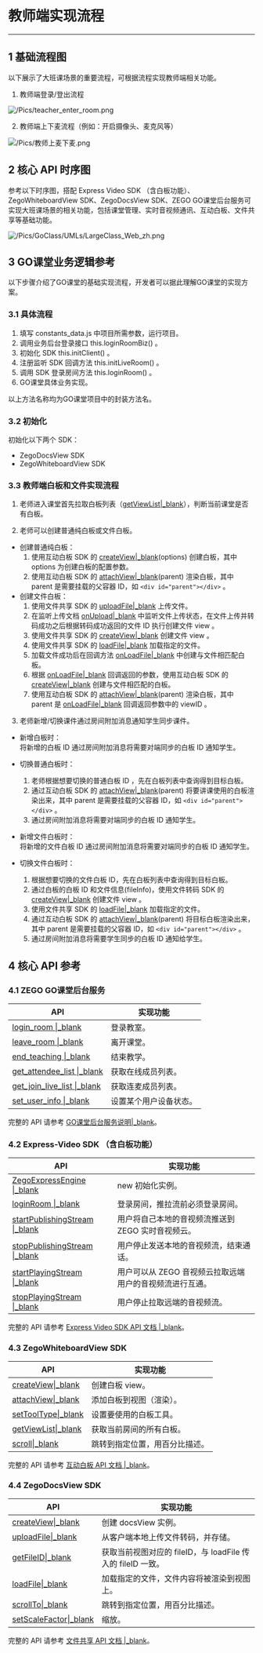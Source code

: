 <style>
table th:nth-of-type(1) { min-width: 120px; width: 30%; }
table th:nth-of-type(2) { min-width: 120px; width: 70%; }
table {width: 100%;}
</style>


# 教师端实现流程
---
## 1 基础流程图
以下展示了大班课场景的重要流程，可根据流程实现教师端相关功能。

1. 教师端登录/登出流程

![/Pics/teacher_enter_room.png](/Pics/teacher_enter_room.png)

2. 教师端上下麦流程（例如：开启摄像头、麦克风等）

![/Pics/教师上麦下麦.png](/Pics/Common/GoClass/大班课-教师上下麦.png)

## 2 核心 API 时序图
参考以下时序图，搭配 Express Video SDK （含白板功能）、ZegoWhiteboardView SDK、ZegoDocsView SDK、ZEGO GO课堂后台服务可实现大班课场景的相关功能，包括课堂管理、实时音视频通讯、互动白板、文件共享等基础功能。

![/Pics/GoClass/UMLs/LargeClass_Web_zh.png](/Pics/GoClass/UMLs/LargeClass_Web_zh.png)

## 3 GO课堂业务逻辑参考
以下步骤介绍了GO课堂的基础实现流程，开发者可以据此理解GO课堂的实现方案。

### 3.1 具体流程
1. 填写 constants_data.js 中项目所需参数，运行项目。
2. 调用业务后台登录接口 this.loginRoomBiz() 。
3. 初始化 SDK this.initClient() 。
4. 注册监听 SDK 回调方法 this.initLiveRoom() 。
5. 调用 SDK 登录房间方法 this.loginRoom() 。
6. GO课堂具体业务实现。

<div class="mk-hint">
 
以上方法名称均为GO课堂项目中的封装方法名。 
</div>


### 3.2 初始化

初始化以下两个 SDK：

- ZegoDocsView SDK
- ZegoWhiteboardView SDK

### 3.3 教师端白板和文件实现流程

1. 老师进入课堂首先拉取白板列表（[getViewList\|_blank](/zh/api?doc=WhiteBoardView_API~javascript_web~class~ZegoExpressEngine#get-view-list)），判断当前课堂是否有白板。

2. 老师可以创建普通纯白板或文件白板。

- 创建普通纯白板：
  1. 使用互动白板 SDK 的 [createView\|_blank](/zh/api?doc=WhiteBoardView_API~javascript_web~class~ZegoExpressEngine#create-view)(options) 创建白板，其中 options 为创建白板的配置参数。
  2. 使用互动白板 SDK 的 [attachView\|_blank](/zh/api?doc=WhiteBoardView_API~javascript_web~class~ZegoExpressEngine#attach-view)(parent) 渲染白板，其中 parent 是需要挂载的父容器 ID，如 `<div id="parent"></div>` 。
- 创建文件白板：
  1. 使用文件共享 SDK 的 [uploadFile\|_blank](/zh/api?doc=DocsView_API~javascript_web~class~ZegoExpressDocs#upload-file) 上传文件。
  2. 在监听上传文档 [onUpload\|_blank](/zh/api?doc=DocsView_API~javascript_web~interface~ZegoEvent#on-upload) 中监听文件上传状态，在文件上传并转码成功之后根据转码成功返回的文件 ID 执行创建文件 view 。
  3. 使用文件共享 SDK 的 [createView\|_blank](/zh/api?doc=DocsView_API~javascript_web~class~ZegoExpressDocs#create-view) 创建文件 view 。
  4. 使用文件共享 SDK 的 [loadFile\|_blank](/zh/api?doc=DocsView_API~javascript_web~interface~ZegoDocsView#load-file) 加载指定的文件。
  5. 加载文件成功后在回调方法 [onLoadFile\|_blank](/zh/api?doc=DocsView_API~javascript_web~interface~ZegoEvent#on-load-file) 中创建与文件相匹配白板。
  6. 根据 [onLoadFile\|_blank](/zh/api?doc=DocsView_API~javascript_web~interface~ZegoEvent#on-load-file) 回调返回的参数，使用互动白板 SDK 的 [createView\|_blank](/zh/api?doc=DocsView_API~javascript_web~class~ZegoExpressDocs#create-view) 创建与文件相匹配的白板。
  7. 使用互动白板 SDK 的 [attachView\|_blank](/zh/api?doc=WhiteBoardView_API~javascript_web~class~ZegoExpressEngine#attach-view)(parent) 渲染白板，其中 parent 是 [onLoadFile\|_blank](/zh/api?doc=DocsView_API~javascript_web~interface~ZegoEvent#on-load-file) 回调返回参数中的 viewID 。

3. 老师新增/切换课件通过房间附加消息通知学生同步课件。

- 新增白板时：   
  将新增的白板 ID 通过房间附加消息将需要对端同步的白板 ID 通知学生。

- 切换普通白板时：
  1. 老师根据想要切换的普通白板 ID ，先在白板列表中查询得到目标白板。
  2. 通过互动白板 SDK 的 [attachView\|_blank](/zh/api?doc=WhiteBoardView_API~javascript_web~class~ZegoExpressEngine#attach-view)(parent) 将要讲课使用的白板渲染出来，其中 parent 是需要挂载的父容器 ID，如 `<div id="parent"></div>` 。
  3. 通过房间附加消息将需要对端同步的白板 ID 通知学生。
- 新增文件白板时：   
  将新增的文件白板 ID 通过房间附加消息将需要对端同步的白板 ID 通知学生。    
- 切换文件白板时： 
  1. 根据想要切换的文件白板 ID，先在白板列表中查询得到目标白板。
  2. 通过白板的白板 ID 和文件信息(fileInfo)，使用文件转码 SDK 的 [createView\|_blank](/zh/api?doc=DocsView_API~javascript_web~class~ZegoExpressDocs#create-view) 创建文件 view 。
  3. 使用文件共享 SDK 的 [loadFile\|_blank](/zh/api?doc=DocsView_API~javascript_web~interface~ZegoDocsView#load-file) 加载指定的文件。
  4. 通过互动白板 SDK 的 [attachView\|_blank](/zh/api?doc=WhiteBoardView_API~javascript_web~class~ZegoExpressEngine#attach-view)(parent) 将目标白板渲染出来，其中 parent 是需要挂载的父容器 ID，如 `<div id="parent"></div>` 。
  5. 通过房间附加消息将需要学生同步的白板 ID 通知给学生。

## 4 核心 API 参考

### 4.1 ZEGO GO课堂后台服务
 
|API|实现功能|
|-|-|
|[login_room \|_blank](#6359)| 登录教室。|
|[leave_room \|_blank](#6365)|离开课堂。|
|[end_teaching \|_blank](#6366)|结束教学。|
|[get_attendee_list \|_blank](#6360)|获取在线成员列表。|
|[get_join_live_list \|_blank](#6361)|获取连麦成员列表。|
|[set_user_info \|_blank](#6363)|设置某个用户设备状态。|

<div class="mk-hint">
 
完整的 API 请参考 [GO课堂后台服务说明\|_blank](#6368)。  
</div>

### 4.2 Express-Video SDK （含白板功能） 

|API|实现功能|
|-|-|
|[ZegoExpressEngine \|_blank](/zh/api?doc=Express_Video_SDK_API~javascript_web~class~ZegoExpressEngine#constructor)|new 初始化实例。|
|[loginRoom \|_blank](/zh/api?doc=Express_Video_SDK_API~javascript_web~class~ZegoExpressEngine#login-room)|登录房间，推拉流前必须登录房间。|
|[startPublishingStream \|_blank](/zh/api?doc=Express_Video_SDK_API~javascript_web~class~ZegoExpressEngine#start-publishing-stream)|用户将自己本地的音视频流推送到 ZEGO 实时音视频云。|
|[stopPublishingStream \|_blank](/zh/api?doc=Express_Video_SDK_API~javascript_web~class~ZegoExpressEngine#public-func-lists)|用户停止发送本地的音视频流，结束通话。|
|[startPlayingStream \|_blank](/zh/api?doc=Express_Video_SDK_API~javascript_web~class~ZegoExpressEngine#start-playing-stream)|用户可以从 ZEGO 音视频云拉取远端用户的音视频流进行互通。|
|[stopPlayingStream \|_blank](/zh/api?doc=Express_Video_SDK_API~javascript_web~class~ZegoExpressEngine#public-func-lists)|用户停止拉取远端的音视频流。|

<div class="mk-hint">
 
完整的 API 请参考 [Express Video SDK API 文档 \|_blank](/zh/api?doc=Express_Video_SDK_API~javascript_web~class)。  
</div>

### 4.3 ZegoWhiteboardView SDK 

|API|实现功能|
|-|-|
|[createView\|_blank](/zh/api?doc=WhiteBoardView_API~Javascript_web~class~ZegoExpressEngine&jumpType=route#create-view)|创建白板 view。|
|[attachView\|_blank](/zh/api?doc=WhiteBoardView_API~Javascript_web~class~ZegoExpressEngine&jumpType=route#attach-view)|添加白板到视图（渲染）。|
|[setToolType\|_blank](/article/api?doc=WhiteBoardView_API~javascript_electron~interface~ZegoWhiteboardView#set-tool-type)|设置要使用的白板工具。|
|[getViewList\|_blank](/article/api?doc=WhiteBoardView_API~javascript_electron~class~ZegoWhiteboard#get-view-list)|获取当前房间的所有白板。|
|[scroll\|_blank](/article/api?doc=WhiteBoardView_API~javascript_electron~interface~ZegoWhiteboardView#scroll)|跳转到指定位置，用百分比描述。|

<div class="mk-hint">
 
完整的 API 请参考 [互动白板 API 文档 \|_blank](/zh/api?doc=WhiteBoardView_API~javascript_web~class)。  
</div>

### 4.4 ZegoDocsView SDK 

|API|实现功能|
|-|-|
|[createView\|_blank](/zh/api?doc=DocsView_API~Javascript_web~class~ZegoExpressDocs#create-view)| 创建 docsView 实例。|
|[uploadFile\|_blank](/zh/api?doc=DocsView_API~Javascript_web~class~ZegoExpressDocs#upload-file)| 从客户端本地上传文件转码，并存储。|
|[getFileID\|_blank](/article/api?doc=DocsView_API~javascript_electron~interface~ZegoDocsView#get-file-id)| 获取当前视图对应的 fileID，与 loadFile 传入的 fileID 一致。|
|[loadFile\|_blank](/article/api?doc=DocsView_API~javascript_electron~interface~ZegoDocsView#load-file)|加载指定的文件，文件内容将被渲染到视图上。|
|[scrollTo\|_blank](/article/api?doc=DocsView_API~javascript_electron~interface~ZegoDocsView#scroll-to)|跳转到指定位置，用百分比描述。|
|[setScaleFactor\|_blank](/article/api?doc=DocsView_API~javascript_electron~interface~ZegoDocsView#set-scale-factor)|缩放。|

<div class="mk-hint">
 
完整的 API 请参考 [文件共享 API 文档 \|_blank](/zh/api?doc=DocsView_API~javascript_web~class)。  
</div>
